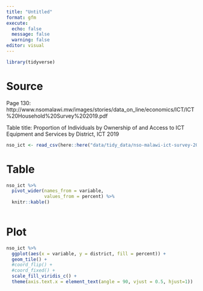 ```yaml
---
title: "Untitled"
format: gfm
execute:
  echo: false
  message: false
  warning: false 
editor: visual
---
```


```r
library(tidyverse)
```

# Source

Page 130: http://www.nsomalawi.mw/images/stories/data_on_line/economics/ICT/ICT%20Household%20Survey%202019.pdf


Table title: Proportion of Individuals by Ownership of and Access to ICT Equipment and Services by District, ICT 2019

```r

nso_ict <- read_csv(here::here("data/tidy_data/nso-malawi-ict-survey-2019.csv"))

```

# Table

```r

nso_ict %>% 
  pivot_wider(names_from = variable,
              values_from = percent) %>% 
  knitr::kable()
 
```

# Plot

```r
nso_ict %>% 
  ggplot(aes(x = variable, y = district, fill = percent)) +
  geom_tile() +
  #coord_flip() + 
  #coord_fixed() +
  scale_fill_viridis_c() +
  theme(axis.text.x = element_text(angle = 90, vjust = 0.5, hjust=1))
```
